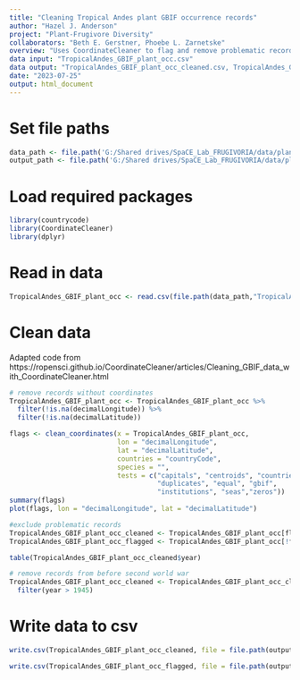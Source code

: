 ```yaml
---
title: "Cleaning Tropical Andes plant GBIF occurrence records"
author: "Hazel J. Anderson"
project: "Plant-Frugivore Diversity"
collaborators: "Beth E. Gerstner, Phoebe L. Zarnetske"
overview: "Uses CoordinateCleaner to flag and remove problematic records from GBIF plant occurrence records."
data input: "TropicalAndes_GBIF_plant_occ.csv"
data output: "TropicalAndes_GBIF_plant_occ_cleaned.csv, TropicalAndes_GBIF_plant_occ_flagged.csv"
date: "2023-07-25"
output: html_document
---
```


# Set file paths
```r
data_path <- file.path('G:/Shared drives/SpaCE_Lab_FRUGIVORIA/data/plants/L0')
output_path <- file.path('G:/Shared drives/SpaCE_Lab_FRUGIVORIA/data/plants/L1')
```

# Load required packages
```r
library(countrycode)
library(CoordinateCleaner)
library(dplyr)
```

# Read in data
```r
TropicalAndes_GBIF_plant_occ <- read.csv(file.path(data_path,"TropicalAndes_GBIF_plant_occ.csv"))
```

# Clean data
Adapted code from https://ropensci.github.io/CoordinateCleaner/articles/Cleaning_GBIF_data_with_CoordinateCleaner.html 

```r
# remove records without coordinates
TropicalAndes_GBIF_plant_occ <- TropicalAndes_GBIF_plant_occ %>%
  filter(!is.na(decimalLongitude)) %>%
  filter(!is.na(decimalLatitude))
```

```r
flags <- clean_coordinates(x = TropicalAndes_GBIF_plant_occ,
                           lon = "decimalLongitude",
                           lat = "decimalLatitude",
                           countries = "countryCode",
                           species = "",
                           tests = c("capitals", "centroids", "countries",
                                     "duplicates", "equal", "gbif",
                                     "institutions", "seas","zeros"))
summary(flags)
plot(flags, lon = "decimalLongitude", lat = "decimalLatitude")
```

```r
#exclude problematic records
TropicalAndes_GBIF_plant_occ_cleaned <- TropicalAndes_GBIF_plant_occ[flags$summary,]
TropicalAndes_GBIF_plant_occ_flagged <- TropicalAndes_GBIF_plant_occ[!flags$summary,]
```

```r
table(TropicalAndes_GBIF_plant_occ_cleaned$year)
```

```r
# remove records from before second world war
TropicalAndes_GBIF_plant_occ_cleaned <- TropicalAndes_GBIF_plant_occ_cleaned %>%
  filter(year > 1945) 
```

# Write data to csv
```r
write.csv(TropicalAndes_GBIF_plant_occ_cleaned, file = file.path(output_path,"TropicalAndes_GBIF_plant_occ_cleaned.csv"))

write.csv(TropicalAndes_GBIF_plant_occ_flagged, file = file.path(output_path,"TropicalAndes_GBIF_plant_occ_flagged.csv"))
```